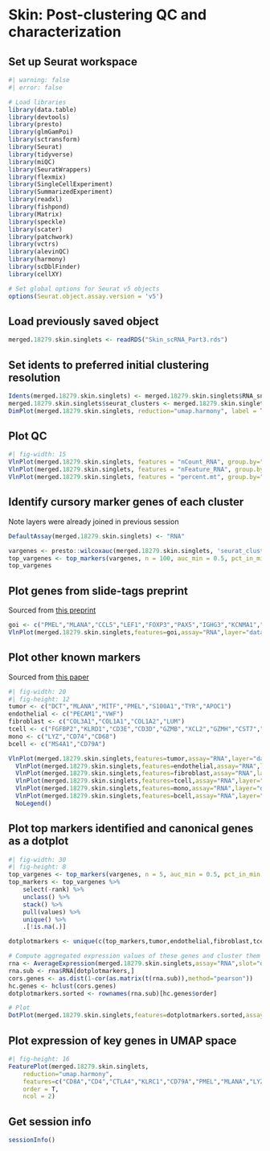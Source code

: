 # Skin: Post-clustering QC and characterization {#sec-skin-initial-cluster-qc}

## Set up Seurat workspace

```r
#| warning: false
#| error: false

# Load libraries
library(data.table)
library(devtools)
library(presto)	
library(glmGamPoi)
library(sctransform)
library(Seurat)	
library(tidyverse)
library(miQC)
library(SeuratWrappers)
library(flexmix)
library(SingleCellExperiment)
library(SummarizedExperiment)
library(readxl)
library(fishpond)
library(Matrix)
library(speckle)
library(scater)
library(patchwork)
library(vctrs)
library(alevinQC)
library(harmony)
library(scDblFinder)
library(cellXY)

# Set global options for Seurat v5 objects
options(Seurat.object.assay.version = 'v5')
```

## Load previously saved object

```r
merged.18279.skin.singlets <- readRDS("Skin_scRNA_Part3.rds")
```

## Set idents to preferred initial clustering resolution

```r
Idents(merged.18279.skin.singlets) <- merged.18279.skin.singlets$RNA_snn_res.0.8
merged.18279.skin.singlets$seurat_clusters <- merged.18279.skin.singlets$RNA_snn_res.0.8
DimPlot(merged.18279.skin.singlets, reduction="umap.harmony", label = TRUE)
```

## Plot QC

```r
#| fig-width: 15
VlnPlot(merged.18279.skin.singlets, features = "nCount_RNA", group.by="seurat_clusters",pt.size=0) + NoLegend()
VlnPlot(merged.18279.skin.singlets, features = "nFeature_RNA", group.by="seurat_clusters",pt.size=0) + NoLegend()
VlnPlot(merged.18279.skin.singlets, features = "percent.mt", group.by="seurat_clusters",pt.size=0) + NoLegend()
```

## Identify cursory marker genes of each cluster
Note layers were already joined in previous session

```r
DefaultAssay(merged.18279.skin.singlets) <- "RNA"

vargenes <- presto::wilcoxauc(merged.18279.skin.singlets, 'seurat_clusters', seurat_assay = 'RNA')
top_vargenes <- top_markers(vargenes, n = 100, auc_min = 0.5, pct_in_min = 50, pct_out_max = 50)
top_vargenes

```

## Plot genes from slide-tags preprint

Sourced from [this preprint](https://www.biorxiv.org/content/10.1101/2023.04.01.535228v1.full.pdf)

```r
goi <- c("PMEL","MLANA","CCL5","LEF1","FOXP3","PAX5","IGHG3","KCNMA1","ZNF366","CUX2","COL1A1","PLVAP")
VlnPlot(merged.18279.skin.singlets,features=goi,assay="RNA",layer="data",flip=T,sort=T,stack=T)
```

## Plot other known markers
Sourced from [this paper](https://www.ncbi.nlm.nih.gov/pmc/articles/PMC9700682/)

```r
#| fig-width: 20
#| fig-height: 12
tumor <- c("DCT","MLANA","MITF","PMEL","S100A1","TYR","APOC1")
endothelial <- c("PECAM1","VWF")
fibroblast <- c("COL3A1","COL1A1","COL1A2","LUM")
tcell <- c("FGFBP2","KLRD1","CD3E","CD3D","GZMB","XCL2","GZMH","CST7","GZMK","GZMA","IFNG","GNLY","CCL4","NKG7","CCL5","CD8A","CD8B","CTLA4","TNFRSF4","BATF","ITM2A")
mono <- c("LYZ","CD74","CD68")
bcell <- c("MS4A1","CD79A")

VlnPlot(merged.18279.skin.singlets,features=tumor,assay="RNA",layer="data",flip=T,sort=T,stack=T) +
  VlnPlot(merged.18279.skin.singlets,features=endothelial,assay="RNA",layer="data",flip=T,sort=T,stack=T) +
  VlnPlot(merged.18279.skin.singlets,features=fibroblast,assay="RNA",layer="data",flip=T,sort=T,stack=T) +
  VlnPlot(merged.18279.skin.singlets,features=tcell,assay="RNA",layer="data",flip=T,sort=T,stack=T) +
  VlnPlot(merged.18279.skin.singlets,features=mono,assay="RNA",layer="data",flip=T,sort=T,stack=T) +
  VlnPlot(merged.18279.skin.singlets,features=bcell,assay="RNA",layer="data",flip=T,sort=T,stack=T) +
  NoLegend()
```

## Plot top markers identified and canonical genes as a dotplot

```r
#| fig-width: 30
#| fig-height: 8
top_vargenes <- top_markers(vargenes, n = 5, auc_min = 0.5, pct_in_min = 50, pct_out_max = 50)
top_markers <- top_vargenes %>%
	select(-rank) %>% 
	unclass() %>% 
	stack() %>%
	pull(values) %>%
	unique() %>%
	.[!is.na(.)]

dotplotmarkers <- unique(c(top_markers,tumor,endothelial,fibroblast,tcell,mono,bcell))

# Compute aggregated expression values of these genes and cluster them to order the figure
rna <- AverageExpression(merged.18279.skin.singlets,assay="RNA",slot="data")
rna.sub <- rna$RNA[dotplotmarkers,]
cors.genes <- as.dist(1-cor(as.matrix(t(rna.sub)),method="pearson"))
hc.genes <- hclust(cors.genes)
dotplotmarkers.sorted <- rownames(rna.sub)[hc.genes$order]

# Plot
DotPlot(merged.18279.skin.singlets,features=dotplotmarkers.sorted,assay="RNA",cols=c("blue","red"),cluster.idents=T) + RotatedAxis()

```

## Plot expression of key genes in UMAP space

```r
#| fig-height: 16
FeaturePlot(merged.18279.skin.singlets, 
	reduction="umap.harmony", 
	features=c("CD8A","CD4","CTLA4","KLRC1","CD79A","PMEL","MLANA","LYZ","PECAM1","COL3A1","SFN","KRT19"),
	order = T,
	ncol = 2)
```

## Get session info

```r
sessionInfo()
```
